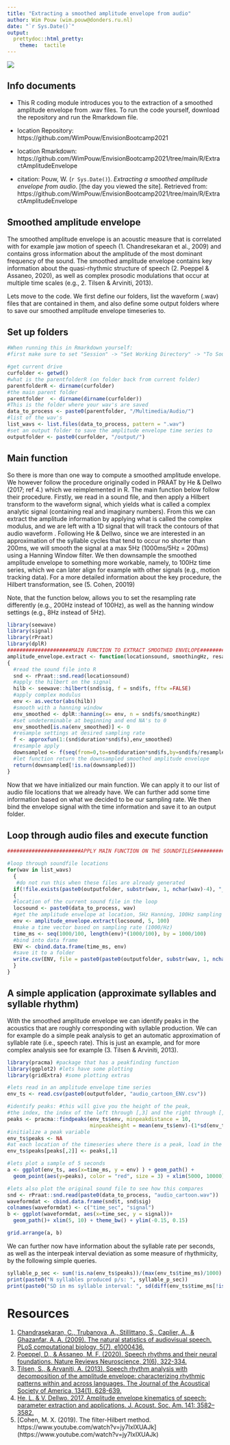 ```yaml
---
title: "Extracting a smoothed amplitude envelope from audio"
author: Wim Pouw (wim.pouw@donders.ru.nl)
date: "`r Sys.Date()`"
output:
  prettydoc::html_pretty:
    theme:  tactile
---
```

<div class = "blue">

![](../../images/envision_banner.png)


## Info documents

* This R coding module introduces you to the extraction of a smoothed amplitude envelope from .wav files. To run the code yourself, download the repository and run the Rmarkdown file. 

* location Repository:  https://github.com/WimPouw/EnvisionBootcamp2021

* location Rmarkdown: https://github.com/WimPouw/EnvisionBootcamp2021/tree/main/R/ExtractAmplitudeEnvelope

* citation: Pouw, W. (`r Sys.Date()`). *Extracting a smoothed amplitude envelope from audio*. [the day you viewed the site]. Retrieved from: https://github.com/WimPouw/EnvisionBootcamp2021/tree/main/R/ExtractAmplitudeEnvelope

## Smoothed amplitude envelope
The smoothed amplitude envelope is an acoustic measure that is correlated with for example jaw motion of speech (1. Chandresekaran et al., 2009) and contains gross information about the amplitude of the most dominant frequency of the sound. The smoothed amplitude envelope contains key information about the quasi-rhythmic structure of speech (2. Poeppel & Assaneo, 2020), as well as complex prosodic modulations that occur at multiple time scales (e.g., 2. Tilsen & Arviniti, 2013).\linebreak

Lets move to the code. We first define our folders, list the waveform (.wav) files that are contained in them, and also define some output folders where to save our smoothed amplitude envelope timeseries to.

## Set up folders

```r
#When running this in Rmarkdown yourself: 
#first make sure to set "Session" -> "Set Working Directory" -> "To Source File Location"

#get current drive
curfolder <- getwd()
#what is the parentfolderR (on folder back from current folder)
parentfolderR <- dirname(curfolder) 
#the main parent folder
parentfolder  <- dirname(dirname(curfolder)) 
#This is the folder where your wav's are saved
data_to_process <- paste0(parentfolder, "/Multimedia/Audio/") 
#list of the wav's                                                                    
list_wavs <- list.files(data_to_process, pattern = ".wav")            
#set an output folder to save the amplitude envelope time series to
outputfolder <- paste0(curfolder, "/output/")
```


## Main function

So there is more than one way to compute a smoothed amplitude envelope. We however follow the procedure originally coded in PRAAT by He & Dellwo (2017; ref 4.) which we reimplemented in R. The main function below follow their procedure. Firstly, we read in a sound file, and then apply a Hilbert transform to the waveform signal, which yields what is called a complex analytic signal (containing real and imaginary numbers). From this we can extract the amplitude information by applying what is called the complex modulus, and we are left with a 1D signal that will track the \emph{rough or more precise} contours of that audio waveform \emph{depending the amount of smoothing}. Following He & Dellwo, since we are interested in an approximation of the syllable cycles that tend to occur no shorter than 200ms, we will smooth the signal at a max 5Hz (1000ms/5Hz = 200ms) using a Hanning Window filter. We then downsample the smoothed amplitude envelope to something more workable, namely, to 100Hz time series, which we can later align for example with other signals (e.g., motion tracking data). For a more detailed information about the key procedure, the Hilbert transformation, see (5. Cohen, 20019) \linebreak

Note, that the function below, allows you to set the resampling rate differently (e.g., 200Hz instead of 100Hz), as well as the hanning window settings (e.g., 8Hz instead of 5Hz).\linebreak

```r
library(seewave)
library(signal)
library(rPraat)
library(dplR)
#####################MAIN FUNCTION TO EXTRACT SMOOTHED ENVELOPE###############################
amplitude_envelope.extract <- function(locationsound, smoothingHz, resampledHz)
{
  #read the sound file into R
  snd <- rPraat::snd.read(locationsound)
  #apply the hilbert on the signal
  hilb <- seewave::hilbert(snd$sig, f = snd$fs, fftw =FALSE)
  #apply complex modulus
  env <- as.vector(abs(hilb))
  #smooth with a hanning window
  env_smoothed <- dplR::hanning(x= env, n = snd$fs/smoothingHz)
  #set undeterminable at beginning and end NA's to 0
  env_smoothed[is.na(env_smoothed)] <- 0
  #resample settings at desired sampling rate
  f <- approxfun(1:(snd$duration*snd$fs),env_smoothed)
  #resample apply
  downsampled <- f(seq(from=0,to=snd$duration*snd$fs,by=snd$fs/resampledHz))
  #let function return the downsampled smoothed amplitude envelope
  return(downsampled[!is.na(downsampled)])
}
```

Now that we have initialized our main function. We can apply it to our list of audio file locations that we already have. We can further add some time information based on what we decided to be our sampling rate. We then bind the envelope signal with the time information and save it to an output folder.

## Loop through audio files and execute function
```r
########################APPLY MAIN FUNCTION ON THE SOUNDFILES#################################

#loop through soundfile locations
for(wav in list_wavs)
  {
   #do not run this when these files are already generated
  if(!file.exists(paste0(outputfolder, substr(wav, 1, nchar(wav)-4), "_ENV", ".csv")))
  {
  #location of the current sound file in the loop  
  locsound <- paste0(data_to_process, wav)
  #get the amplitude envelope at location, 5Hz Hanning, 100Hz sampling
  env <- amplitude_envelope.extract(locsound, 5, 100)
  #make a time vector based on sampling rate (1000/Hz)
  time_ms <- seq(1000/100, length(env)*(1000/100), by = 1000/100)
  #bind into data frame
  ENV <- cbind.data.frame(time_ms, env)
  #save it to a folder
  write.csv(ENV, file = paste0(paste0(outputfolder, substr(wav, 1, nchar(wav)-4), "_ENV", ".csv")),row.names=FALSE) 
  }
}
```

## A simple application (approximate syllables and syllable rhythm)

With the smoothed amplitude envelope we can identify peaks in the acoustics that are roughly corresponding with syllable production. We can for example do a simple peak analysis to get an automatic approximation of syllable rate (i.e., speech rate). This is just an example, and for more complex analysis see for example (3. Tilsen & Arviniti, 2013).

```r
library(pracma) #package that has a peakfinding function
library(ggplot2) #lets have some plotting
library(gridExtra) #some plotting extras

#lets read in an amplitude envelope time series
env_ts <- read.csv(paste0(outputfolder, "audio_cartoon_ENV.csv"))

#identify peaks: #this will give you the height of the peak, 
#the index, the index of the left through [,3] and the right through [,4]
peaks <- pracma::findpeaks(env_ts$env, minpeakdistance = 10, 
                           minpeakheight = mean(env_ts$env)-(1*sd(env_ts$env))) 
#initialize a peak variable
env_ts$peaks <- NA 
#at each location of the timeseries where there is a peak, load in the value of that peak so we can plot it later
env_ts$peaks[peaks[,2]] <- peaks[,1] 

#lets plot a sample of 5 seconds
a <- ggplot(env_ts, aes(x=time_ms, y = env) ) + geom_path() + 
  geom_point(aes(y=peaks), color = "red", size = 3) + xlim(5000, 10000) + theme_bw()

#lets also plot the original sound file to see how this compares
snd <- rPraat::snd.read(paste0(data_to_process, "audio_cartoon.wav"))
waveformdat <- cbind.data.frame(snd$t, snd$sig)
colnames(waveformdat) <- c("time_sec", "signal")
b <- ggplot(waveformdat, aes(x=time_sec, y = signal))+ 
  geom_path()+ xlim(5, 10) + theme_bw() + ylim(-0.15, 0.15)

grid.arrange(a, b)
```


We can further now have information about the syllable rate per seconds, as well as the interpeak interval deviation as some measure of rhythmicity, by the following simple queries.
```r
syllable_p_sec <- sum(!is.na(env_ts$peaks))/(max(env_ts$time_ms)/1000)
print(paste0("N syllables produced p/s: ", syllable_p_sec))
print(paste0("SD in ms syllable interval: ", sd(diff(env_ts$time_ms[!is.na(env_ts$peaks)]))))
```


# Resources

1. [Chandrasekaran, C., Trubanova, A., Stillittano, S., Caplier, A., & Ghazanfar, A. A. (2009). The natural statistics of audiovisual speech. PLoS computational biology, 5(7), e1000436.](https://journals.plos.org/ploscompbiol/article?id=10.1371/journal.pcbi.1000436)
2. [Poeppel, D., & Assaneo, M. F. (2020). Speech rhythms and their neural foundations. Nature Reviews Neuroscience, 21(6), 322-334.](https://www.nature.com/articles/s41583-020-0304-4?utm_source=nrn_etoc&utm_medium=email&utm_campaign=toc_41583_21_6&utm_content=20200521&sap-outbound-id=32EDA6D2E7287FF0BB80C1FA49C221ECAC4714D9)
3. [Tilsen, S., & Arvaniti, A. (2013). Speech rhythm analysis with decomposition of the amplitude envelope: characterizing rhythmic patterns within and across languages. The Journal of the Acoustical Society of America, 134(1), 628-639.](https://asa.scitation.org/doi/pdf/10.1121/1.4807565?casa_token=YnOBWSIhdcUAAAAA:AgR53yglDpX3meSKLarutz8GQWzamL9FKj1RHqe8aNmwf5AETnD66BD-Rp9QLqm_Zwp5dKTM)
4. [He, L. & V. Dellwo. 2017. Amplitude envelope kinematics of speech: parameter extraction and applications. J. Acoust. Soc. Am. 141: 3582–3582.](http://www.essv.de/pdf/2017_107_113.pdf) 
5. [Cohen, M. X. (2019). The filter-Hilbert method.  https://www.youtube.com/watch?v=jy7IxIXUAJk] (https://www.youtube.com/watch?v=jy7IxIXUAJk) 